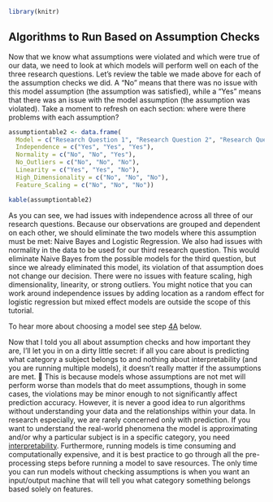 ```r
library(knitr)
```

## Algorithms to Run Based on Assumption Checks

Now that we know what assumptions were violated and which were true of our data, we need to look at which models will perform well on each of the three research questions. Let's review the table we made above for each of the assumption checks we did. A "No" means that there was no issue with this model assumption (the assumption was satisfied), while a "Yes" means that there was an issue with the model assumption (the assumption was violated). Take a moment to refresh on each section: where were there problems with each assumption?

```r
assumptiontable2 <- data.frame(
  Model = c("Research Question 1", "Research Question 2", "Research Question 3"),
  Independence = c("Yes", "Yes", "Yes"),
  Normality = c("No", "No", "Yes"),
  No_Outliers = c("No", "No", "No"),
  Linearity = c("Yes", "Yes", "No"), 
  High_Dimensionality = c("No", "No", "No"),
  Feature_Scaling = c("No", "No", "No"))

kable(assumptiontable2)
```

As you can see, we had issues with independence across all three of our research questions. Because our observations are grouped and dependent on each other, we should eliminate the two models where this assumption must be met: Naive Bayes and Logistic Regression. We also had issues with normality in the data to be used for our third research question. This would eliminate Naive Bayes from the possible models for the third question, but since we already eliminated this model, its violation of that assumption does not change our decision. There were no issues with feature scaling, high dimensionality, linearity, or strong outliers. You might notice that you can work around independence issues by adding location as a random effect for logistic regression but mixed effect models are outside the scope of this tutorial.

To hear more about choosing a model see step [4A](#4a) below.

Now that I told you all about assumption checks and how important they are, I'll let you in on a dirty little secret: if all you care about is predicting what category a subject belongs to and nothing about interpretability (and you are running multiple models), it doesn't really matter if the assumptions are met. 🤯 This is because models whose assumptions are not met will perform worse than models that do meet assumptions, though in some cases, the violations may be minor enough to not significantly affect prediction accuracy. However, it is never a good idea to run algorithms without understanding your data and the relationships within your data. In research especially, we are rarely concerned only with prediction. If you want to understand the real-world phenomena the model is approximating and/or why a particular subject is in a specific category, you need [interpretability](https://docs.aws.amazon.com/whitepapers/latest/ml-best-practices-healthcare-life-sciences/model-interpretability.html#:~:text=There%20is%20a%20tradeoff%20between,by%20the%20model%20is%20key.). Furthermore, running models is time consuming and computationally expensive, and it is best practice to go through all the pre-processing steps before running a model to save resources. The only time you can run models without checking assumptions is when you want an input/output machine that will tell you what category something belongs based solely on features.
